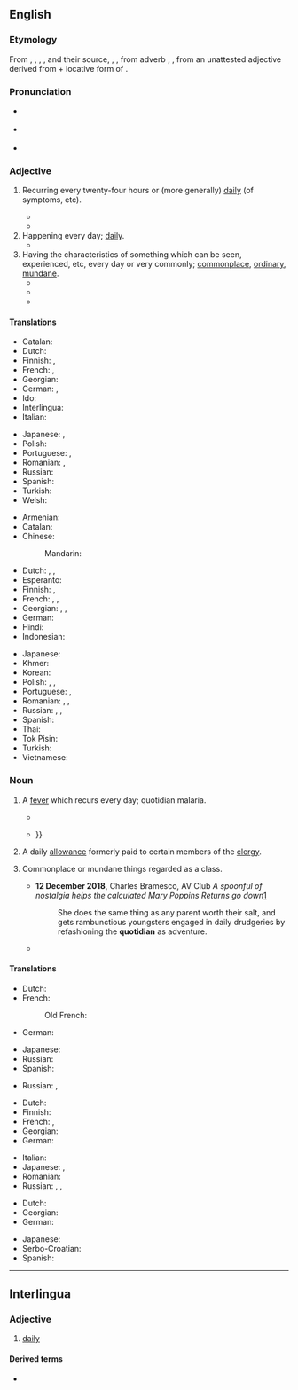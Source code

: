 ==English==
{{was wotd|2011|June|3}}

===Etymology===
From {{der|en|xno|cotidian}}, {{m|fro|cotidien}}, {{der|en|frm|cotidian}}, {{m|en|cotidien}}, and their source, {{der|en|la|cottīdiānus}}, {{m|la|quōtīdiānus||happening every day}}, from adverb {{m|la|cottidie|cottīdiē}}, {{m|la|quōtīdiē||every day, daily}}, from an unattested adjective derived from {{m|la|quot||how many}} + locative form of {{m|la|diēs||day}}.

===Pronunciation===
* {{a|UK}} {{IPA|en|/kwəˈtɪdɪən/}}
* {{a|US}} {{IPA|en|/kwɵˈtɪdɪən/}}
* {{audio|en|en-us-quotidian.ogg|Audio (US)}}

===Adjective===
{{en-adj}}

# {{lb|en|medicine}} Recurring every twenty-four hours or (more generally) [[daily]] (of symptoms, etc). {{defdate|from 14th c.}}
#* {{quote-book|en|year=1898|author=Patrick Manson|title=Tropical Diseases|page=104|passage='''Quotidian''' periodicity we find in greater or less degree in nearly all fevers, particularly in fevers associated with suppuration.}}
#* {{quote-journal|en|year=1941|journal=American Journal of Tropical Medicine|volume=XXI|passage=I regret that the effect of these statements is a denial of the observation of initial '''quotidian''' paroxysms following artificial inoculation.}}
# Happening every day; [[daily]]. {{defdate|from 15th c.}}
#* {{quote-journal|en|date=10 July 2000|author=Marcel Berline|work=The Guardian|passage=I know that the government's daily idea to solve the country's law and order problem is not meant to be taken too seriously, but every now and again I am moved to raise an eyebrow at the '''quotidian''' suggestion.}}
# Having the characteristics of something which can be seen, experienced, etc, every day or very commonly; [[commonplace]], [[ordinary]], [[mundane]]. {{defdate|from 15th c.}}
#* {{quote-book|en|year=2002|author=Russ McDonald|editor=McEachern|title=The Cambridge Companion to Shakespearean Tragedy|page=28|passage=Tragedy demanded verse, not the '''quotidian''' prose of comedy, and verse usually supplied some form of end rhyme.}}
#* {{quote-book|en|year=2010|author=Steven Heller & Eddie S Glaude|title=Becoming a Graphic Designer|passage=Grids are used for such '''quotidian''' items as stationery, business cards, mailing labels, hang tags, instruction manuals, etc.}}
#* {{quote-journal|en|author=Alexander Stille|title=The World’s Oldest Papyrus and What It Can Tell Us About the Great Pyramids|journal=Smithsonian Magazine|url=https://www.smithsonianmag.com/history/ancient-egypt-shipping-mining-farming-economy-pyramids-180956619/|location=|publisher=Smithsonian Institution|start_date=|year=2015|doi=|isbn=|issn=|jstor=|oclc=|pmid=|volume=October 2015|issue=|page=|pages=|pageurl=|passage=They are finding the remains of ovens for smelting copper and preparing food as well as '''quotidian''' objects such as mats and storage pots.}}

====Translations====
{{trans-top|daily}}
* Catalan: {{t+|ca|quotidià}}
* Dutch: {{t+|nl|alledaags}}
* Finnish: {{t+|fi|päivittäinen}}, {{t+|fi|jokapäiväinen}}
* French: {{t+|fr|quotidien|m}}, {{t+|fr|quotidienne|f}}
* Georgian: {{t|ka|ყოველდღიური|sc=Geor}}
* German: {{t|de|[[täglich]] [[wiederkehrend]]}}, {{t+|de|täglich}}
* Ido: {{t+|io|omnadia}}
* Interlingua: {{t|ia|quotidian}}
* Italian: {{t+|it|quotidiano}}
{{trans-mid}}
* Japanese: {{t+|ja|毎日|alt=毎日の|tr=[[まいにちの]], mainichi no}}, {{t|ja|日課|alt=日課の|tr=[[にっかの]], nikka no}}
* Polish: {{t+|pl|codzienny}}
* Portuguese: {{t+|pt|cotidiano}}, {{t+|pt|quotidiano}}
* Romanian: {{t+|ro|cotidian|m}}, {{t|ro|de fiece zi}}
* Russian: {{t+|ru|ежедне́вный}}
* Spanish: {{t+|es|cotidiano}}
* Turkish: {{t+|tr|gündelik}}
* Welsh: {{t+|cy|beunyddiol}}
{{trans-bottom}}

{{trans-top|common, mundane}}
* Armenian: {{t-needed|hy}}
* Catalan: {{t+|ca|quotidià}}
* Chinese:
*: Mandarin: {{t+|cmn|日常|tr=rìcháng|sc=Hani}}
* Dutch: {{t+|nl|alledaags}}, {{t+|nl|banaal}}, {{t+|nl|gewoon}}
* Esperanto: {{t-needed|eo}}
* Finnish: {{t+|fi|arkipäiväinen}}, {{t+|fi|jokapäiväinen}}
* French: {{t+|fr|ordinaire}}, {{t+|fr|commun}}, {{t+|fr|passe-partout}}
* Georgian: {{t|ka|ჩვეულებრივი|sc=Geor}}, {{t|ka|ბანალური}}, {{t|ka|არაორიგინალური}}
* German: {{t+|de|alltäglich}}
* Hindi: {{t-needed|hi}}
* Indonesian: {{t-needed|id}}
{{trans-mid}}
* Japanese: {{t+|ja|日常|alt=日常の|tr=[[にちじょうの]], nichijō no}}
* Khmer: {{t-needed|km}}
* Korean: {{t-needed|ko}}
* Polish: {{t+|pl|powszedni}}, {{t+|pl|codzienny}}, {{t+|pl|potoczny}}
* Portuguese: {{t+|pt|cotidiano}}, {{t+|pt|quotidiano}}
* Romanian: {{t+|ro|cotidian|m|n}}, {{t+|ro|obișnuit|m|n}}, {{t+|ro|banal|m}}
* Russian: {{t+|ru|бана́льный}}, {{t+|ru|избитый}}, {{t+|ru|неоригинальный}}
* Spanish: {{t+|es|cotidiano}}
* Thai: {{t-needed|th}}
* Tok Pisin: {{t|tpi|nating}}
* Turkish: {{t+|tr|gündelik}}
* Vietnamese: {{t-needed|vi}}
{{trans-bottom}}

===Noun===
{{en-noun}}

# {{lb|en|medicine|now|_|rare|historical}} A [[fever]] which recurs every day; quotidian malaria. {{defdate|from 14th c.}}
#* {{quote-book|en|year=1623|author=William Shakespeare|title=As You Like It|passage=If I could meet that Fancie-monger, I would giue him some good counsel, for he seemes to haue the '''Quotidian''' of Loue vpon him.}}
#* {{quote-book|en|year=1671|author=Robnert Boyle|title=Usefulness of Experimental Natural Philosophy|section=Part II|passage=I myself was, about two years since, strangely cured of a violent '''quotidian''', which all the wonted method of physick had not so much abated, by applying to my wrists a mixture of two handfuls of bay-salt, two handfuls of the freshest English hops, and a quarter of a pound of blue currants {{...}}}}
# {{lb|en|Anglicanism|historical}} A daily [[allowance]] formerly paid to certain members of the [[clergy]]. {{defdate|from 16th c.}}
# {{lb|en|usually with definite article}} Commonplace or mundane things regarded as a class. {{defdate|from 20th c.}}
#* '''12 December 2018''', Charles Bramesco, AV Club ''A spoonful of nostalgia helps the calculated Mary Poppins Returns go down''[https://www.avclub.com/a-spoonful-of-nostalgia-helps-the-calculated-mary-poppi-1831031216]
#*: She does the same thing as any parent worth their salt, and gets rambunctious youngsters engaged in daily drudgeries by refashioning the '''quotidian''' as adventure.
#* {{quote-journal|en|date=21 September 2005|author=Lucy Mangan|work=The Guardian|passage=More than opposable thumbs and the invention of the flinthead axe, it was our ability to transcend the '''quotidian''' by weaving tales of awe and wonder that set us apart from the beasts.|title=Has Lost lost the plot?|url=http://www.theguardian.com/theguardian/2005/sep/21/features5}}

====Translations====
{{trans-top|quotidian fever}}
* Dutch: {{t+check|nl|alledaagse|alt=alledaagse koorts}} {{attention|nl|2=was "[[alledaagse]] koorts" - assumed inflected form or vocalised spelling; please verify if linking is acceptable. see [[User:Kephir/gadgets/xte#Translation_fixing]]}}
* French:
*: Old French: {{t|fro|cotidienne|f}}
* German: {{t|de|[[täglich|tägliches]] [[Fieber]]}}
{{trans-mid}}
* Japanese: {{t|ja|毎日熱|tr=[[まいにちねつ]], mainichi-netsu}}
* Russian: {{t|ru|маляри́я с ежедневными приступами}}
* Spanish: {{t+|es|cotidiano}}
{{trans-bottom}}

{{trans-top|a daily allowance}}
* Russian: {{t|ru|суточная но́рма рациона|tr=}}, {{t|ru|суточное дово́льствие|tr=}}
{{trans-mid}}
{{trans-bottom}}

{{trans-top|quotidian, daily things}}
* Dutch: {{t+|nl|alledaagse}}
* Finnish: {{t|fi|arkipäiväisyydet|p}}
* French: {{t+|fr|banalité|f}}, {{t+|fr|quotidien|m}}
* Georgian: {{t|ka|ყოველდღიური|sc=Geor}}
* German: {{t+|de|Alltag|m}}
{{trans-mid}}
* Italian: {{t|it|ferialità|f}}
* Japanese: {{t|ja|日課|tr=[[にっか]], nikka}}, {{t+|ja|日常|tr=[[にちじょう]], nichijō}}
* Romanian: {{t+|ro|cotidian|m|n}}
* Russian: {{t+|ru|бана́льность|f}}, {{t+|ru|избитость|f}}, {{t|ru|неоригинальность|f}}
{{trans-bottom}}

{{checktrans-top}}
* Dutch: {{t+check|nl|alledaagse|alt=het alledaagse}} {{attention|nl|2=was "het [[alledaagse]]" - assumed inflected form or vocalised spelling; please verify if linking is acceptable. see [[User:Kephir/gadgets/xte#Translation_fixing]]}}
* Georgian: {{t|ka|ჩვეულებრივი|sc=Geor}}
* German: {{t-check|de|Alltägliche|n}}
{{trans-mid}}
* Japanese: {{t+|ja|日常|tr=[[にちじょう]], nichijō}}
* Serbo-Croatian: {{t+check|sh|dnevno}}
* Spanish: {{t|es|costumbrista}}
{{trans-bottom}}

{{topics|en|Day}}

----

==Interlingua==

===Adjective===
{{ia-adj}}

# [[daily]]

====Derived terms====
* {{l|ia|quotidianmente}}
